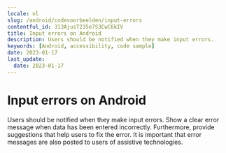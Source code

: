 ```yaml
---
locale: nl
slug: /android/codevoorbeelden/input-errors
contentful_id: 313AjusT235e7S3CwC6kIV
title: Input errors on Android
description: Users should be notified when they make input errors.
keywords: [Android, accessibility, code sample]
date: 2023-01-17
last_update:
  date: 2023-01-17
---
```


# Input errors on Android

Users should be notified when they make input errors. Show a clear error message when data has been entered incorrectly. Furthermore, provide suggestions that help users to fix the error. It is important that error messages are also posted to users of assistive technologies.

<CodeSample id="input-errors" platform="android" locale="nl"/>

